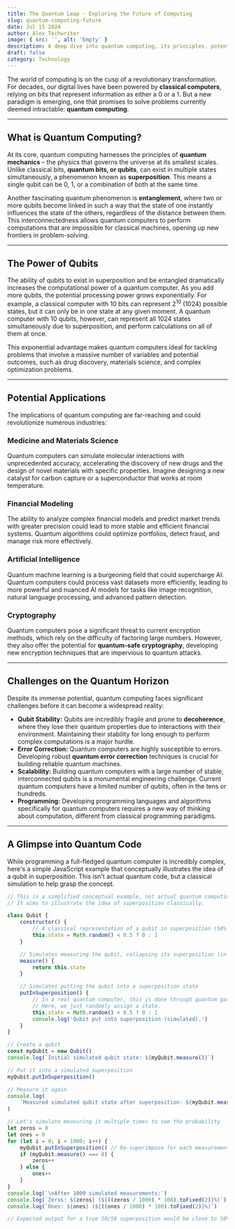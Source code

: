 ```yaml
---
title: The Quantum Leap - Exploring the Future of Computing
slug: quantum-computing-future
date: Jul 15 2024
author: Alex Techwriter
image: { src: '', alt: 'Empty' }
description: A deep dive into quantum computing, its principles, potential, and the challenges ahead.
draft: false
category: Technology
---
```


The world of computing is on the cusp of a revolutionary transformation. For decades, our digital lives have been powered by **classical computers**, relying on bits that represent information as either a 0 or a 1. But a new paradigm is emerging, one that promises to solve problems currently deemed intractable: **quantum computing**.

---

## What is Quantum Computing?

At its core, quantum computing harnesses the principles of **quantum mechanics** – the physics that governs the universe at its smallest scales. Unlike classical bits, **quantum bits, or qubits**, can exist in multiple states simultaneously, a phenomenon known as **superposition**. This means a single qubit can be 0, 1, or a combination of both at the same time.

Another fascinating quantum phenomenon is **entanglement**, where two or more qubits become linked in such a way that the state of one instantly influences the state of the others, regardless of the distance between them. This interconnectedness allows quantum computers to perform computations that are impossible for classical machines, opening up new frontiers in problem-solving.

---

## The Power of Qubits

The ability of qubits to exist in superposition and be entangled dramatically increases the computational power of a quantum computer. As you add more qubits, the potential processing power grows exponentially. For example, a classical computer with 10 bits can represent $2^{10}$ (1024) possible states, but it can only be in one state at any given moment. A quantum computer with 10 qubits, however, can represent all 1024 states simultaneously due to superposition, and perform calculations on all of them at once.

This exponential advantage makes quantum computers ideal for tackling problems that involve a massive number of variables and potential outcomes, such as drug discovery, materials science, and complex optimization problems.

---

## Potential Applications

The implications of quantum computing are far-reaching and could revolutionize numerous industries:

### Medicine and Materials Science

Quantum computers can simulate molecular interactions with unprecedented accuracy, accelerating the discovery of new drugs and the design of novel materials with specific properties. Imagine designing a new catalyst for carbon capture or a superconductor that works at room temperature.

### Financial Modeling

The ability to analyze complex financial models and predict market trends with greater precision could lead to more stable and efficient financial systems. Quantum algorithms could optimize portfolios, detect fraud, and manage risk more effectively.

### Artificial Intelligence

Quantum machine learning is a burgeoning field that could supercharge AI. Quantum computers could process vast datasets more efficiently, leading to more powerful and nuanced AI models for tasks like image recognition, natural language processing, and advanced pattern detection.

### Cryptography

Quantum computers pose a significant threat to current encryption methods, which rely on the difficulty of factoring large numbers. However, they also offer the potential for **quantum-safe cryptography**, developing new encryption techniques that are impervious to quantum attacks.

---

## Challenges on the Quantum Horizon

Despite its immense potential, quantum computing faces significant challenges before it can become a widespread reality:

- **Qubit Stability:** Qubits are incredibly fragile and prone to **decoherence**, where they lose their quantum properties due to interactions with their environment. Maintaining their stability for long enough to perform complex computations is a major hurdle.
- **Error Correction:** Quantum computers are highly susceptible to errors. Developing robust **quantum error correction** techniques is crucial for building reliable quantum machines.
- **Scalability:** Building quantum computers with a large number of stable, interconnected qubits is a monumental engineering challenge. Current quantum computers have a limited number of qubits, often in the tens or hundreds.
- **Programming:** Developing programming languages and algorithms specifically for quantum computers requires a new way of thinking about computation, different from classical programming paradigms.

---

## A Glimpse into Quantum Code

While programming a full-fledged quantum computer is incredibly complex, here's a simple JavaScript example that conceptually illustrates the idea of a qubit in superposition. This isn't actual quantum code, but a classical simulation to help grasp the concept.

```js
// This is a simplified conceptual example, not actual quantum computing code.
// It aims to illustrate the idea of superposition classically.

class Qubit {
	constructor() {
		// A classical representation of a qubit in superposition (50% 0, 50% 1)
		this.state = Math.random() < 0.5 ? 0 : 1
	}

	// Simulates measuring the qubit, collapsing its superposition (in this classical model)
	measure() {
		return this.state
	}

	// Simulates putting the qubit into a superposition state
	putInSuperposition() {
		// In a real quantum computer, this is done through quantum gates.
		// Here, we just randomly assign a state.
		this.state = Math.random() < 0.5 ? 0 : 1
		console.log('Qubit put into superposition (simulated).')
	}
}

// Create a qubit
const myQubit = new Qubit()
console.log(`Initial simulated qubit state: ${myQubit.measure()}`)

// Put it into a simulated superposition
myQubit.putInSuperposition()

// Measure it again
console.log(
	`Measured simulated qubit state after superposition: ${myQubit.measure()}`,
)

// Let's simulate measuring it multiple times to see the probability
let zeros = 0
let ones = 0
for (let i = 0; i < 1000; i++) {
	myQubit.putInSuperposition() // Re-superimpose for each measurement
	if (myQubit.measure() === 0) {
		zeros++
	} else {
		ones++
	}
}
console.log(`\nAfter 1000 simulated measurements:`)
console.log(`Zeros: ${zeros} (${((zeros / 1000) * 100).toFixed(2)}%)`)
console.log(`Ones: ${ones} (${((ones / 1000) * 100).toFixed(2)}%)`)

// Expected output for a true 50/50 superposition would be close to 50% for each.
```
